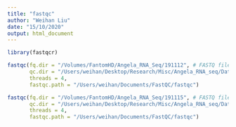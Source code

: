 ```yaml
---
title: "fastqc"
author: "Weihan Liu"
date: "15/10/2020"
output: html_document
---
```

```r
library(fastqcr)
```

```r

fastqc(fq.dir = "/Volumes/FantomHD/Angela_RNA_Seq/191112", # FASTQ files directory
       qc.dir = "/Users/weihan/Desktop/Research/Misc/Angela_RNA_seq/Data/fastqc/191112", # Results direcory
       threads = 4,
       fastqc.path = "/Users/weihan/Documents/FastQC/fastqc")

fastqc(fq.dir = "/Volumes/FantomHD/Angela_RNA_Seq/191115", # FASTQ files directory
       qc.dir = "/Users/weihan/Desktop/Research/Misc/Angela_RNA_seq/Data/fastqc/191115", # Results direcory
       threads = 4,
       fastqc.path = "/Users/weihan/Documents/FastQC/fastqc")
```





